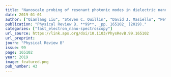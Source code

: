 ```yaml
---
title: "Nanoscale probing of resonant photonic modes in dielectric nanoparticles with focused electron beams"
date: 2019-01-01
author: ["Qianlang Liu", "Steven C. Quillin", "David J. Masiello", "Peter A. Crozier"]
publication: "Physical Review B, **99**, _pp. 165102_ (2019)."
categories: ["fast_electron_nano-spectroscopy"]
url_source: https://link.aps.org/doi/10.1103/PhysRevB.99.165102
url_preprint: 
journ: "Physical Review B"
issue: 99
page: 165102
year: 2019
image: featured.png
pub_number: 43
---
```

